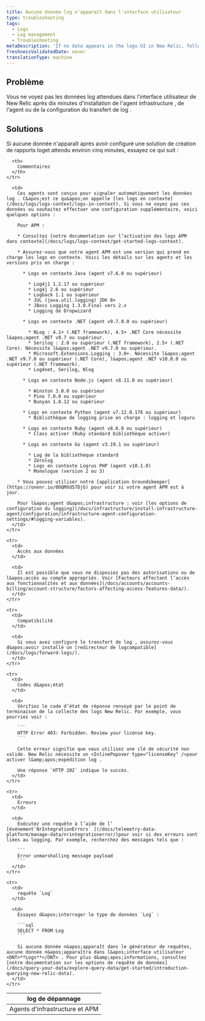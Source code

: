 ```yaml
---
title: Aucune donnée log n'apparaît dans l'interface utilisateur
type: troubleshooting
tags:
  - Logs
  - Log management
  - Troubleshooting
metaDescription: 'If no data appears in the logs UI in New Relic, follow these troubleshooting tips.'
freshnessValidatedDate: never
translationType: machine
---
```


## Problème

Vous ne voyez pas les données log attendues dans l&apos;interface utilisateur de New Relic après dix minutes d&apos;installation de l&apos;agent infrastructure , de l&apos;agent <InlinePopover type="apm" />ou de la configuration du transfert de log .

## Solutions

Si aucune donnée n&apos;apparaît après avoir configuré une solution de création de rapports loget attendu environ cinq minutes, essayez ce qui suit :

<table>
  <thead>
    <tr>
      <th>
        log de dépannage
      </th>

      <th>
        Commentaires
      </th>
    </tr>
  </thead>

  <tbody>
    <tr>
      <td>
        Agents d&apos;infrastructure et APM
      </td>

      <td>
        Ces agents sont conçus pour signaler automatiquement les données log . C&apos;est ce qu&apos;on appelle [les logs en contexte](/docs/logs/logs-context/logs-in-context). Si vous ne voyez pas ces données ou souhaitez effectuer une configuration supplémentaire, voici quelques options :

        Pour APM :

        * Consultez [notre documentation sur l’activation des logs APM dans contexte](/docs/logs/logs-context/get-started-logs-context).

        * Assurez-vous que votre agent APM est une version qui prend en charge les logs en contexte. Voici les détails sur les agents et les versions pris en charge :

          * Logs en contexte Java (agent v7.6.0 ou supérieur)

            * Log4j1 1.2.17 ou supérieur
            * Log4j 2.6 ou supérieur
            * Logback 1.1 ou supérieur
            * JUL (java.util.logging) JDK 8+
            * JBoss Logging 1.3.0.Final vers 2.x
            * Logging de Dropwizard

          * Logs en contexte .NET (agent v9.7.0.0 ou supérieur)

            * NLog : 4.1+ (.NET framework), 4.5+ .NET Core nécessite l&apos;agent .NET v9.7 ou supérieur.
            * Serilog : 2.0 ou supérieur (.NET framework), 2.5+ (.NET Core). Nécessite l&apos;agent .NET v9.7.0 ou supérieur.
            * Microsoft.Extensions.Logging : 3.0+. Nécessite l&apos;agent .NET v9.7.0 ou supérieur (.NET Core), l&apos;agent .NET v10.0.0 ou supérieur (.NET framework).
            * Log4net, Serilog, Nlog

          * Logs en contexte Node.js (agent v8.11.0 ou supérieur)

            * Winston 3.0.0 ou supérieur
            * Pino 7.0.0 ou supérieur
            * Bunyan 1.8.12 ou supérieur

          * Logs en contexte Python (agent v7.12.0.176 ou supérieur)
            * Bibliothèque de logging prise en charge : logging et loguru

          * Logs en contexte Ruby (agent v8.6.0 ou supérieur)
            * Class activer (Ruby standard bibliothèque activer)

          * Logs en contexte Go (agent v3.19.1 ou supérieur)

            * Log de la bibliothèque standard
            * Zérolog
            * Logs en contexte Logrus PHP (agent v10.1.0)
            * Monologue (version 2 ou 3)

        * Vous pouvez utiliser notre [application Groundskeeper](https://onenr.io/0OQMXd57DjG) pour voir si votre agent APM est à jour.

        Pour l&apos;agent d&apos;infrastructure : voir [les options de configuration du logging](/docs/infrastructure/install-infrastructure-agent/configuration/infrastructure-agent-configuration-settings/#logging-variables).
      </td>
    </tr>

    <tr>
      <td>
        Accès aux données
      </td>

      <td>
        Il est possible que vous ne disposiez pas des autorisations ou de l&apos;accès au compte appropriés. Voir [Facteurs affectant l’accès aux fonctionnalités et aux données](/docs/accounts/accounts-billing/account-structure/factors-affecting-access-features-data/).
      </td>
    </tr>

    <tr>
      <td>
        Compatibilité
      </td>

      <td>
        Si vous avez configuré le transfert de log , assurez-vous d&apos;avoir installé un [redirecteur de logcompatible](/docs/logs/forward-logs/).
      </td>
    </tr>

    <tr>
      <td>
        Codes d&apos;état
      </td>

      <td>
        Vérifiez le code d’état de réponse renvoyé par le point de terminaison de la collecte des logs New Relic. Par exemple, vous pourriez voir :

        ```
        HTTP Error 403: Forbidden. Review your license key.
        ```

        Cette erreur signifie que vous utilisez une clé de sécurité non valide. New Relic nécessite un <InlinePopover type="licenseKey" />pour activer l&amp;apos;expédition log .

        Une réponse `HTTP 202` indique le succès.
      </td>
    </tr>

    <tr>
      <td>
        Erreurs
      </td>

      <td>
        Exécutez une requête à l’aide de l’ [événement`NrIntegrationErrors` ](/docs/telemetry-data-platform/manage-data/nrintegrationerror/)pour voir si des erreurs sont liées au logging. Par exemple, recherchez des messages tels que :

        ```
        Error unmarshalling message payload
        ```
      </td>
    </tr>

    <tr>
      <td>
        requête `Log`
      </td>

      <td>
        Essayez d&apos;interroger le type de données `Log` :

        ```sql
        SELECT * FROM Log
        ```

        Si aucune donnée n&apos;apparaît dans le générateur de requêtes, aucune donnée n&apos;apparaîtra dans l&apos;interface utilisateur <DNT>**Logs**</DNT> . Pour plus d&amp;apos;informations, consultez [notre documentation sur les options de requête de données](/docs/query-your-data/explore-query-data/get-started/introduction-querying-new-relic-data).
      </td>
    </tr>
  </tbody>
</table>